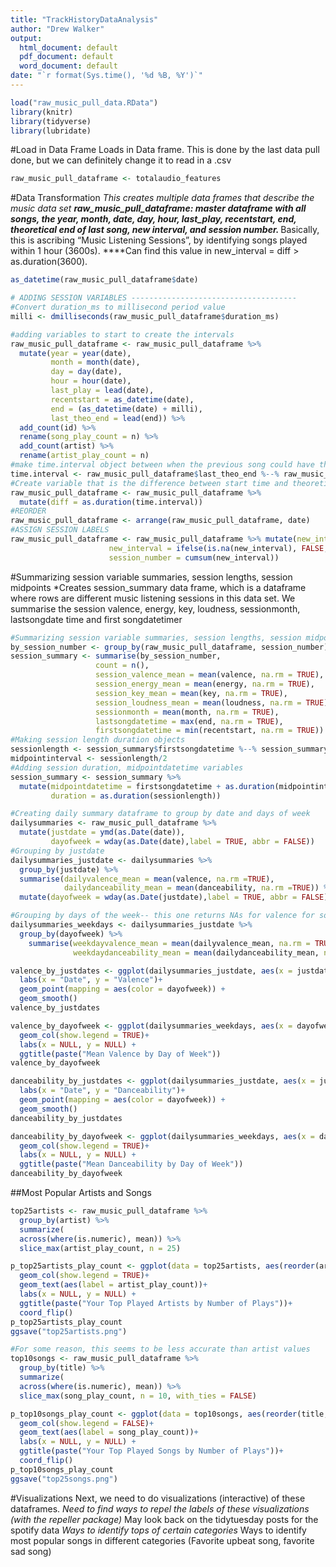 ```yaml
---
title: "TrackHistoryDataAnalysis"
author: "Drew Walker"
output:
  html_document: default
  pdf_document: default
  word_document: default
date: "`r format(Sys.time(), '%d %B, %Y')`"
---
```


```r
load("raw_music_pull_data.RData")
library(knitr)
library(tidyverse)
library(lubridate)
```

#Load in Data Frame
Loads in Data frame. This is done by the last data pull done, but we can definitely change it to read in a .csv 
```r
raw_music_pull_dataframe <- totalaudio_features
```

#Data Transformation
*This creates multiple data frames that describe the music data set
**raw_music_pull_dataframe: master dataframe with all songs, the year, month, date, day, hour, last_play, recentstart, end, theoretical end of last song, new interval, and session number.
***Basically, this is ascribing "Music Listening Sessions", by identifying songs played within 1 hour (3600s).
****Can find this value in new_interval = diff > as.duration(3600).
```r
as_datetime(raw_music_pull_dataframe$date)

# ADDING SESSION VARIABLES -------------------------------------
#Convert duration_ms to millisecond period value 
milli <- dmilliseconds(raw_music_pull_dataframe$duration_ms)

#adding variables to start to create the intervals
raw_music_pull_dataframe <- raw_music_pull_dataframe %>% 
  mutate(year = year(date), 
         month = month(date), 
         day = day(date), 
         hour = hour(date),
         last_play = lead(date), 
         recentstart = as_datetime(date),
         end = (as_datetime(date) + milli),
         last_theo_end = lead(end)) %>%
  add_count(id) %>% 
  rename(song_play_count = n) %>%
  add_count(artist) %>% 
  rename(artist_play_count = n)
#make time.interval object between when the previous song could have theoretically ended and the start of the track played most recently to indicate if there was time after it finished playing or was skipped
time.interval <- raw_music_pull_dataframe$last_theo_end %--% raw_music_pull_dataframe$recentstart
#Create variable that is the difference between start time and theoretical last time played in duration
raw_music_pull_dataframe <- raw_music_pull_dataframe %>% 
  mutate(diff = as.duration(time.interval))
#REORDER
raw_music_pull_dataframe <- arrange(raw_music_pull_dataframe, date) 
#ASSIGN SESSION LABELS 
raw_music_pull_dataframe <- raw_music_pull_dataframe %>% mutate(new_interval = diff > as.duration(3600),
                      new_interval = ifelse(is.na(new_interval), FALSE, new_interval),
                      session_number = cumsum(new_interval))
```
#Summarizing session variable summaries, session lengths, session midpoints 
*Creates session_summary data frame, which is a dataframe where rows are different music listening sessions in this data set. We summarise the session valence, energy, key, loudness, sessionmonth, lastsongdate time and first songdatetimer
```r
#Summarizing session variable summaries, session lengths, session midpoints 
by_session_number <- group_by(raw_music_pull_dataframe, session_number)
session_summary <- summarise(by_session_number,
                   count = n(),
                   session_valence_mean = mean(valence, na.rm = TRUE),
                   session_energy_mean = mean(energy, na.rm = TRUE),
                   session_key_mean = mean(key, na.rm = TRUE),
                   session_loudness_mean = mean(loudness, na.rm = TRUE),
                   sessionmonth = mean(month, na.rm = TRUE),
                   lastsongdatetime = max(end, na.rm = TRUE),
                   firstsongdatetime = min(recentstart, na.rm = TRUE))
#Making session length duration objects
sessionlength <- session_summary$firstsongdatetime %--% session_summary$lastsongdatetime
midpointinterval <- sessionlength/2
#Adding session duration, midpointdatetime variables
session_summary <- session_summary %>% 
  mutate(midpointdatetime = firstsongdatetime + as.duration(midpointinterval),
         duration = as.duration(sessionlength))
```
```r
#Creating daily summary dataframe to group by date and days of week
dailysummaries <- raw_music_pull_dataframe %>% 
  mutate(justdate = ymd(as.Date(date)),
         dayofweek = wday(as.Date(date),label = TRUE, abbr = FALSE))
#Grouping by justdate
dailysummaries_justdate <- dailysummaries %>% 
  group_by(justdate) %>% 
  summarise(dailyvalence_mean = mean(valence, na.rm =TRUE),
            dailydanceability_mean = mean(danceability, na.rm =TRUE)) %>% 
  mutate(dayofweek = wday(as.Date(justdate),label = TRUE, abbr = FALSE))

#Grouping by days of the week-- this one returns NAs for valence for some reason
dailysummaries_weekdays <- dailysummaries_justdate %>% 
  group_by(dayofweek) %>% 
    summarise(weekdayvalence_mean = mean(dailyvalence_mean, na.rm = TRUE),
              weekdaydanceability_mean = mean(dailydanceability_mean, na.rm = TRUE))
```

```r
valence_by_justdates <- ggplot(dailysummaries_justdate, aes(x = justdate, y = dailyvalence_mean)) +
  labs(x = "Date", y = "Valence")+
  geom_point(mapping = aes(color = dayofweek)) + 
  geom_smooth()
valence_by_justdates

valence_by_dayofweek <- ggplot(dailysummaries_weekdays, aes(x = dayofweek, y = weekdayvalence_mean, fill = dayofweek, label = dayofweek))+
  geom_col(show.legend = TRUE)+
  labs(x = NULL, y = NULL) +
  ggtitle(paste("Mean Valence by Day of Week"))
valence_by_dayofweek
```

```r
danceability_by_justdates <- ggplot(dailysummaries_justdate, aes(x = justdate, y = dailydanceability_mean)) +
  labs(x = "Date", y = "Danceability")+
  geom_point(mapping = aes(color = dayofweek)) + 
  geom_smooth()
danceability_by_justdates

danceability_by_dayofweek <- ggplot(dailysummaries_weekdays, aes(x = dayofweek, y = weekdaydanceability_mean, fill = dayofweek, label = dayofweek))+
  geom_col(show.legend = TRUE)+
  labs(x = NULL, y = NULL) +
  ggtitle(paste("Mean Danceability by Day of Week"))
danceability_by_dayofweek
```


##Most Popular Artists and Songs
```r
top25artists <- raw_music_pull_dataframe %>% 
  group_by(artist) %>% 
  summarize(
  across(where(is.numeric), mean)) %>% 
  slice_max(artist_play_count, n = 25)

p_top25artists_play_count <- ggplot(data = top25artists, aes(reorder(artist, artist_play_count), y = artist_play_count, fill = artist, label = artist_play_count))+
  geom_col(show.legend = TRUE)+
  geom_text(aes(label = artist_play_count))+
  labs(x = NULL, y = NULL) +
  ggtitle(paste("Your Top Played Artists by Number of Plays"))+
  coord_flip()
p_top25artists_play_count
ggsave("top25artists.png")

#For some reason, this seems to be less accurate than artist values
top10songs <- raw_music_pull_dataframe %>% 
  group_by(title) %>% 
  summarize(
  across(where(is.numeric), mean)) %>% 
  slice_max(song_play_count, n = 10, with_ties = FALSE)

p_top10songs_play_count <- ggplot(data = top10songs, aes(reorder(title, song_play_count), y = song_play_count, fill = title, label = song_play_count))+
  geom_col(show.legend = FALSE)+
  geom_text(aes(label = song_play_count))+
  labs(x = NULL, y = NULL) +
  ggtitle(paste("Your Top Played Songs by Number of Plays"))+
  coord_flip()
p_top10songs_play_count
ggsave("top25songs.png")
```

#Visualizations
Next, we need to do visualizations (interactive) of these dataframes.
*Need to find ways to repel the labels of these visualizations (with the repeller package)
*May look back on the tidytuesday posts for the spotify data
*Ways to identify tops of certain categories
*Ways to identify most popular songs in different categories (Favorite upbeat song, favorite sad song) 

